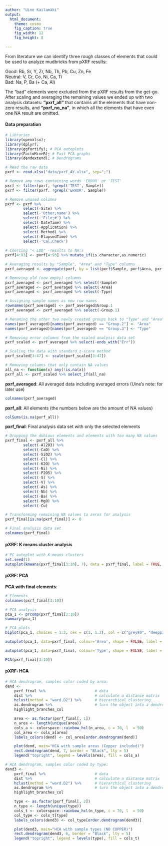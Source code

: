 ```yaml
---
author: "Uine Kailamäki"
output:
  html_document:
    theme: cosmo
    fig_caption: true
    fig_width: 12
    fig_height: 8 

---
```


From literature we can identify three rough classes of elements that could be used to analyze mudbricks from pXRF results: 

Good: Rb, Sr, Y, Zr, Nb, Th, Pb, Cu, Zn, Fe \
Neutral: V, Cr, Co, Ni, Ca, Ti \
Bad: Na, P, Ba (+ Ca, Al)

The "bad" elements were excluded from the pXRF results from the get-go. After scaling and averaging the remaining values we ended up with two analysis datasets: **"pxrf_all"** that contains all the elements that have non-zero results, and **"pxrf_no_na"**, in which all the elements that have even one NA result are omitted.  

#### Data preparation

```r
# Libraries
library(openxlsx); 
library(dplyr);
library(ggfortify); # PCA autoplots
library(FactoMineR); # Fast PCA graphs
library(dendextend); # Dendrograms

# Read the raw data
pxrf <- read.xlsx("data/pxrf_AY.xlsx", sep=";")

# Remove any rows containing words 'ERROR' or 'TEST'
pxrf <- filter(pxrf, !grepl('TEST', Sample))
pxrf <- filter(pxrf, !grepl('ERROR', Sample))

# Remove unused columns
pxrf <- pxrf %>% 
        select(-Site) %>% 
        select(-'Other;name') %>% 
        select(-'File;#') %>% 
        select(-DateTime) %>% 
        select(-Application) %>% 
        select(-Method) %>% 
        select(-ElapsedTime) %>% 
        select(-'Cal;Check')
  
# Coercing "< LOD" -results to NA:s  
pxrf[4:93] <- pxrf[4:93] %>% mutate_if(is.character,as.numeric)

# Averaging results by "Sample", "Area" and "Type" columns
pxrf_averaged <- aggregate(pxrf, by = list(pxrf$Sample, pxrf$Area, pxrf$Type), FUN = mean)

# Removing old (now empty) columns
pxrf_averaged <- pxrf_averaged %>% select(-Sample)
pxrf_averaged <- pxrf_averaged %>% select(-Area)
pxrf_averaged <- pxrf_averaged %>% select(-Type)

# Assigning sample names as new row names 
rownames(pxrf_averaged) <- pxrf_averaged$Group.1
pxrf_averaged <- pxrf_averaged %>% select(-Group.1)

# Renaming the other two newly created groups back to "Type" and "Area"
names(pxrf_averaged)[names(pxrf_averaged) == "Group.2"] <- "Area"
names(pxrf_averaged)[names(pxrf_averaged) == "Group.3"] <- "Type"

# Removing error columns from the scaled analysis data set
pxrf_scaled <- pxrf_averaged %>% select(-ends_with("Err"))

# Scaling the data with standard z-score method
pxrf_scaled[3:47] <- scale(pxrf_scaled[3:47])

# Removing columns that only contain NA values
all_na <- function(x) any(!is.na(x))
pxrf_all <- pxrf_scaled %>% select_if(all_na)

```

**pxrf_averaged**: All averaged data including averaged errors (Uine's note: for later use)

```r
colnames(pxrf_averaged)
```

**pxrf_all**: All elements (the numbers below are the amount of NA values)

```r
colSums(is.na(pxrf_all))
```

**pxrf_final**: Final analysis data set with only the selected elements

```r
# Dropping the dubious elements and elements with too many NA values
pxrf_final <- pxrf_all %>% 
        select(-Al2O3) %>% 
        select(-CaO) %>% 
        select(-SiO2) %>%
        select(-Cl) %>%  
        select(-K2O) %>% 
        select(-Ni) %>% 
        select(-P2O5) %>%  
        select(-S) %>% 
        select(-V) %>% 
        select(-As) %>% 
        select(-Nb) %>% 
        select(-Ba) %>% 
        select(-MgO) %>% 
        select(-Cu)

# Transforming remaining NA values to zeros for analysis
pxrf_final[is.na(pxrf_final)] <- 0

# Final analysis data set        
colnames(pxrf_final)
```

#### pXRF: K means cluster analysis

```r
# PC autoplot with K-means clusters
set.seed(1)
autoplot(kmeans(pxrf_final[3:10], 7), data = pxrf_final, label = TRUE, label.size = 3)

```

#### pXRF: PCA

**PCA with final elements**: \

```r
# Elements
colnames(pxrf_final[3:10])

# PCA analysis
pca_1 <- prcomp(pxrf_final[3:10])
summary(pca_1)

# PCA plots
biplot(pca_1, choices = 1:2, cex = c(1, 1.2), col = c("grey80", "deeppink2"), main = "PCA Ashdod-Yam elements")

autoplot(pca_1, data=pxrf_final, colour='Area', shape = FALSE, label = TRUE,  main = "PCA Ashdod-Yam grouped by area")

autoplot(pca_1, data=pxrf_final, colour='Type', shape = FALSE, label = TRUE,  main = "PCA Ashdod-Yam grouped by sample type")

PCA(pxrf_final[3:10])

```

#### pXRF: HCA

```r
# HCA dendrogram, samples color coded by area:
dend <- 
    pxrf_final %>%                      # data
    dist %>%                            # calculate a distance matrix
    hclust(method = "ward.D2") %>%      # hierarchical clustering 
    as.dendrogram %>%                   # turn the object into a dendrogram
    highlight_branches_col

    area <- as.factor(pxrf_final[, 1])
    n_area <- length(unique(area))
    cols_a <- colorspace::rainbow_hcl(n_area, c = 70, l  = 50)
    col_area <- cols_a[area]
    labels_colors(dend) <- col_area[order.dendrogram(dend)]

    plot(dend, main="HCA with sample areas (Copper included)")
    rect.dendrogram(dend, 7, border = "Black", lty = 5)
    legend("topright", legend = levels(area), fill = cols_a)

# HCA dendrogram, samples color coded by type:
dend3 <- 
    pxrf_final %>%                      # data
    dist %>%                            # calculate a distance matrix
    hclust(method = "ward.D2") %>%      # hierarchical clustering 
    as.dendrogram %>%                   # turn the object into a dendrogram
    highlight_branches_col

    type <- as.factor(pxrf_final[, 2])
    n_type <- length(unique(type))
    cols_t <- colorspace::rainbow_hcl(n_type, c = 70, l  = 50)
    col_type <- cols_t[type]
    labels_colors(dend3) <- col_type[order.dendrogram(dend3)]

    plot(dend3, main="HCA with sample types (NO COPPER)")
    rect.dendrogram(dend3, 6, border = "Black", lty = 5)
    legend("topright", legend = levels(type), fill = cols_t)

```




